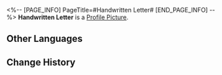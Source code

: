 <%-- [PAGE_INFO]
PageTitle=#Handwritten Letter#
[END_PAGE_INFO] --%>
{{Item Infobox
|id          = 140437
|image       = Item Handwritten Letter.png
|type        = Mission Item
|invCategory = Missions
|rarity      = 3
|effect      = 
|description = A delicately wrapped letter by Pom-Pom with a message expressing gratitude.
}}
{{Description|''"Thank you for the gift, passenger (Trailblazer)!"''}}
'''Handwritten Letter''' is a [[Profile Picture]].

==Other Languages==
{{Other Languages
|en   = Handwritten Letter
|zhs  = 手写信笺
|zht  = 手寫信箋
|ja   = 手書きの手紙
|ko   = 직접 쓴 편지
|es   = Carta escrita a mano
|fr   = Lettre manuscrite
|ru   = Письмо
|th   = จดหมายที่เขียนด้วยมือ
|vi   = Lá Thư Viết Tay
|de   = Handgeschriebener Brief
|id   = Surat Tulisan Tangan
|pt   = Carta Escrita à Mão
}}

==Change History==
{{Change History|2.0}}